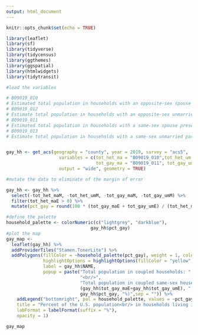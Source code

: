 ```yaml
---
output: html_document
---
```


```r
knitr::opts_chunk$set(echo = TRUE)
```

```r
library(leaflet)
library(sf)
library(tidyverse)
library(tidycensus)
library(ggthemes)
library(ggspatial)
library(htmlwidgets)
library(tidytransit)
```

``` r

#load the variables

# B09019_010
# Estimated total population in households with an opposite-sex spouse present
# B09019_012
# Estimate total population in households with an opposite-sex unmarried partner present
# B09019_011
# Estimated total population in households with a same-sex spouse present
# B09019_013
# Estimate total population in households with a same-sex unmarried partner present


gay_hh <- get_acs(geography = "county", year = 2019, survey = "acs5",
                    variables = c(tot_het_ma = "B09019_010",tot_het_um = "B09019_012",
                                  tot_gay_ma = "B09019_011", tot_gay_um = "B09019_013"),
                    output = "wide", geometry = TRUE) 

#mutate the data to eliminate of the margin of error

gay_hh <- gay_hh %>%
  select(-tot_het_maM, -tot_het_umM, -tot_gay_maM, -tot_gay_umM) %>%
  filter(tot_het_maE > 0) %>%
  mutate(pct_gay = round(100 * (tot_gay_maE + tot_gay_umE) / (tot_het_maE + tot_het_umE), 1))

#define the palette
household_palette <- colorNumeric(c("lightgrey", "darkblue"),
                                gay_hh$pct_gay)
#plot the map
gay_map <-
  leaflet(gay_hh) %>%
  addProviderTiles("Stamen.TonerLite") %>%
  addPolygons(fillColor = ~household_palette(pct_gay), weight = 1, color = "grey", fillOpacity = 0.8,
              highlightOptions = highlightOptions(fillColor = "yellow", fillOpacity = 0.9),
              label = gay_hh$NAME,
              popup = paste("Total population in coupled households: ", (gay_hh$tot_het_maE+gay_hh$tot_het_umE+gay_hh$tot_gay_maE+gay_hh$tot_gay_umE),
                            "<br/>",
                            "Total population in coupled same-sex households: ",
                            (gay_hh$tot_gay_maE+gay_hh$tot_gay_umE), " (", 
                            gay_hh$pct_gay, "%)",sep = "")) %>%
    addLegend("bottomright", pal = household_palette, values = ~pct_gay,
    title = "Percent of the U.S. population<br/> in households living in<br/>same-sex households",
    labFormat = labelFormat(suffix = "%"),
    opacity = 1)
```

```r
gay_map



```